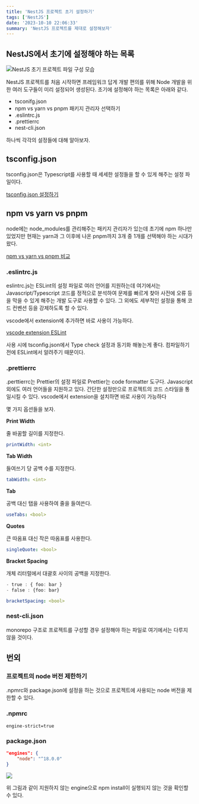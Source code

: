 ```yaml
---
title: 'NestJS 프로젝트 초기 설정하기'
tags: ['NestJS']
date: '2023-10-10 22:06:33'
summary: 'NestJS 프로젝트를 제대로 설정해보자'
---
```


## NestJS에서 초기에 설정해야 하는 목록

![NestJS 초기 프로젝트 파일 구성 모습](/image/NestJS_프로젝트_초기_설정하기_001.png)

NestJS 프로젝트를 처음 시작하면 프레임워크 답게 개발 편의를 위해 Node 개발을 위한 여러 도구들이 미리 설정되어 생성된다. 초기에 설정해야 하는 목록은 아래와 같다.

- tsconifg.json
- npm vs yarn vs pnpm 패키지 관리자 선택하기
- .eslintrc.js
- .prettierrc
- nest-cli.json

하나씩 각각의 설정들에 대해 알아보자.

## tsconfig.json

tsconfig.json은 Typescript를 사용할 때 세세한 설정들을 할 수 있게 해주는 설정 파일이다.

[tsconfig.json 설정하기](/posts/2023/10/tsconfig_json_설정하기)

## npm vs yarn vs pnpm

node에는 node_modules를 관리해주는 패키지 관리자가 있는데 초기에 npm 하나만 있었지만 현재는 yarn과 그 이후에 나온 pnpm까지 3개 중 1개를 선택해야 하는 시대가 왔다.

[npm vs yarn vs pnpm 비교](/posts/2023/10/npm_vs_yarn_vs_pnpm_비교/)

### .eslintrc.js

eslintrc.js는 ESLint의 설정 파일로 여러 언어를 지원하는데 여기에서는 Javascript/Typescript 코드를 정적으로 분석하여 문제를 빠르게 찾아 사전에 오류 등을 막을 수 있게 해주는 개발 도구로 사용할 수 있다. 그 외에도 세부적인 설정을 통해 코드 컨벤션 등을 강제하도록 할 수 있다.

vscode에서 extension에 추가하면 바로 사용이 가능하다.

[vscode extension ESLint](https://marketplace.visualstudio.com/items?itemName=dbaeumer.vscode-eslint)

사용 시에 tsconfig.json에서 Type check 설정과 동기화 해놓는게 좋다. 컴파일하기 전에 ESLint에서 알려주기 때문이다.

### .prettierrc

.perttierrc는 Prettier의 설정 파일로 Prettier는 code formatter 도구다. Javascript 외에도 여러 언어들을 지원하고 있다. 간단한 설정만으로 프로젝트의 코드 스타일을 통일시킬 수 있다. vscode에서 extension을 설치하면 바로 사용이 가능하다

몇 가지 옵션들을 보자.

**Print Width**

줄 바꿈할 길이를 지정한다.

```yaml
printWidth: <int>
```

**Tab Width**

들여쓰기 당 공백 수를 지정한다.

```yaml
tabWidth: <int>
```

**Tab**

공백 대신 탭을 사용하여 줄을 들여쓴다.

```yaml
useTabs: <bool>
```

**Quotes**

큰 따옴표 대신 작은 따옴표를 사용한다.

```yaml
singleQuote: <bool>
```

**Bracket Spacing**

개체 리터럴에서 대괄호 사이의 공백을 지정한다.

```typescript
- true : { foo: bar }
- false : {foo: bar}
```

```yaml
bracketSpacing: <bool>
```

### nest-cli.json

monorepo 구조로 프로젝트를 구성할 경우 설정해야 하는 파일로 여기에서는 다루지 않을 것이다.

## 번외

### 프로젝트의 node 버전 제한하기

.npmrc와 package.json에 설정을 하는 것으로 프로젝트에 사용되는 node 버전을 제한할 수 있다.

### .npmrc

```tsx
engine-strict=true
```

### package.json

```json
"engines": {
    "node": "^18.0.0"
}
```

![](/image/NestJs_프로젝트_초기_설정하기-002.png)

위 그림과 같이 지원하지 않는 engine으로 npm install이 실행되지 않는 것을 확인할 수 있다.
